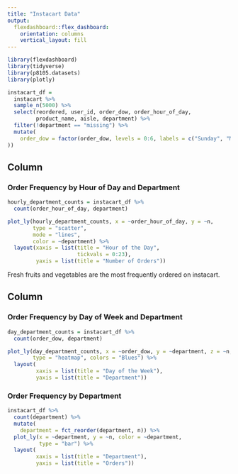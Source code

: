 ```yaml
---
title: "Instacart Data"
output: 
  flexdashboard::flex_dashboard:
    orientation: columns
    vertical_layout: fill
---
```


```r
library(flexdashboard)
library(tidyverse)
library(p8105.datasets)
library(plotly)
```

```r
instacart_df = 
  instacart %>% 
  sample_n(5000) %>% 
  select(reordered, user_id, order_dow, order_hour_of_day,
         product_name, aisle, department) %>% 
  filter(!department == "missing") %>% 
  mutate(
    order_dow = factor(order_dow, levels = 0:6, labels = c("Sunday", "Monday", "Tuesday", "Wednesday", "Thursday", "Friday", "Saturday")
))
```

Column {data-width=650}
-----------------------------------------------------------------------

### Order Frequency by Hour of Day and Department
```r
hourly_department_counts = instacart_df %>%
  count(order_hour_of_day, department)

plot_ly(hourly_department_counts, x = ~order_hour_of_day, y = ~n, 
        type = "scatter",
        mode = "lines", 
        color = ~department) %>%
  layout(xaxis = list(title = "Hour of the Day",
                      tickvals = 0:23),
         yaxis = list(title = "Number of Orders"))
```
Fresh fruits and vegetables are the most frequently ordered on instacart.

Column {data-width=350}
-----------------------------------------------------------------------

### Order Frequency by Day of Week and Department

```r
day_department_counts = instacart_df %>% 
  count(order_dow, department) 

plot_ly(day_department_counts, x = ~order_dow, y = ~department, z = ~n, 
        type = "heatmap", colors = "Blues") %>% 
  layout(
         xaxis = list(title = "Day of the Week"),
         yaxis = list(title = "Department"))
```

### Order Frequency by Department

```r
instacart_df %>%
  count(department) %>% 
  mutate(
    department = fct_reorder(department, n)) %>% 
  plot_ly(x = ~department, y = ~n, color = ~department,
          type = "bar") %>% 
  layout(
         xaxis = list(title = "Department"),
         yaxis = list(title = "Orders"))
```

